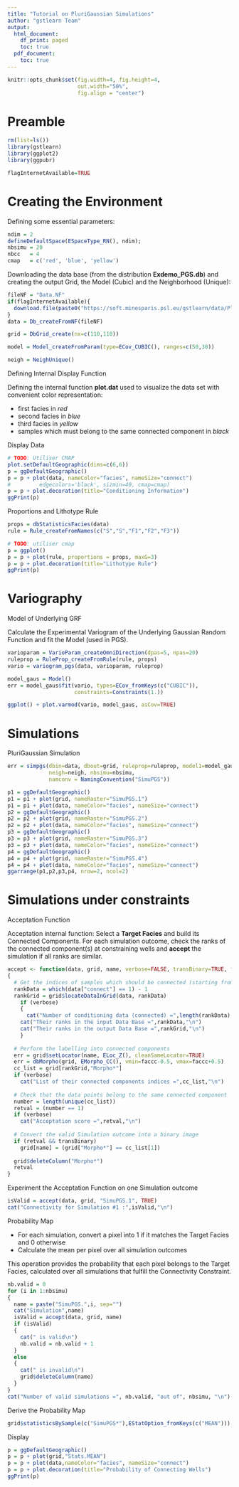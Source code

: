 ```yaml
---
title: "Tutorial on PluriGaussian Simulations"
author: "gstlearn Team"
output:
  html_document:
    df_print: paged
    toc: true
  pdf_document:
    toc: true
---
```


```r
knitr::opts_chunk$set(fig.width=4, fig.height=4, 
                      out.width="50%",
                      fig.align = "center") 
```

# Preamble

```r
rm(list=ls())
library(gstlearn)
library(ggplot2)
library(ggpubr)

flagInternetAvailable=TRUE

```

# Creating the Environment

Defining some essential parameters:

```r
ndim = 2
defineDefaultSpace(ESpaceType_RN(), ndim);
nbsimu = 20
nbcc   = 4
cmap   = c('red', 'blue', 'yellow')
```

Downloading the data base (from the distribution **Exdemo_PGS.db**) and creating the output Grid, the Model (Cubic) and the Neighborhood (Unique):

```r
fileNF = "Data.NF"
if(flagInternetAvailable){
  download.file(paste0("https://soft.minesparis.psl.eu/gstlearn/data/PluriGaussian/",fileNF), fileNF, quiet=TRUE)
}
data = Db_createFromNF(fileNF)

grid = DbGrid_create(nx=c(110,110))

model = Model_createFromParam(type=ECov_CUBIC(), ranges=c(50,30))

neigh = NeighUnique()
```

Defining Internal Display Function

Defining the internal function **plot.dat** used to visualize the data set with convenient color representation:

- first facies in *red*
- second facies in *blue*
- third facies in *yellow*
- samples which must belong to the same connected component in *black*

Display Data

```r
# TODO: Utiliser CMAP
plot.setDefaultGeographic(dims=c(6,6))
p = ggDefaultGeographic()
p = p + plot(data, nameColor="facies", nameSize="connect")
#         edgecolors='black', sizmin=40, cmap=cmap)
p = p + plot.decoration(title="Conditioning Information")
ggPrint(p)
```

Proportions and Lithotype Rule

```r
props = dbStatisticsFacies(data)
rule = Rule_createFromNames(c("S","S","F1","F2","F3"))

# TODO: utiliser cmap
p = ggplot()
p = p + plot(rule, proportions = props, maxG=3)
p = p + plot.decoration(title="Lithotype Rule")
ggPrint(p)
```

# Variography

Model of Underlying GRF

Calculate the Experimental Variogram of the Underlying Gaussian Random Function and fit the Model (used in PGS).

```r
varioparam = VarioParam_createOmniDirection(dpas=5, npas=20)
ruleprop = RuleProp_createFromRule(rule, props)
vario = variogram_pgs(data, varioparam, ruleprop)

model_gaus = Model()
err = model_gaus$fit(vario, types=ECov_fromKeys(c("CUBIC")), 
                     constraints=Constraints(1.))

ggplot() + plot.varmod(vario, model_gaus, asCov=TRUE)
```

# Simulations

PluriGaussian Simulation

```r
err = simpgs(dbin=data, dbout=grid, ruleprop=ruleprop, model1=model_gaus, 
             neigh=neigh, nbsimu=nbsimu,
             namconv = NamingConvention("SimuPGS"))
```


```r
p1 = ggDefaultGeographic()
p1 = p1 + plot(grid, nameRaster="SimuPGS.1")
p1 = p1 + plot(data, nameColor="facies", nameSize="connect")
p2 = ggDefaultGeographic()
p2 = p2 + plot(grid, nameRaster="SimuPGS.2")
p2 = p2 + plot(data, nameColor="facies", nameSize="connect")
p3 = ggDefaultGeographic()
p3 = p3 + plot(grid, nameRaster="SimuPGS.3")
p3 = p3 + plot(data, nameColor="facies", nameSize="connect")
p4 = ggDefaultGeographic()
p4 = p4 + plot(grid, nameRaster="SimuPGS.4")
p4 = p4 + plot(data, nameColor="facies", nameSize="connect")
ggarrange(p1,p2,p3,p4, nrow=2, ncol=2)
```

# Simulations under constraints

Acceptation Function

Acceptation internal function: Select a **Target Facies** and build its Connected Components. For each simulation outcome, check the ranks of the connected component(s) at constraining wells and **accept** the simulation if all ranks are similar.

```r
accept <- function(data, grid, name, verbose=FALSE, transBinary=TRUE, faccc=2)
{
  # Get the indices of samples which should be connected (starting from 0)
  rankData = which(data["connect"] == 1) - 1
  rankGrid = grid$locateDataInGrid(data, rankData)
	if (verbose)
	{
	  cat("Number of conditioning data (connected) =",length(rankData),"\n")
    cat("Their ranks in the input Data Base =",rankData,"\n")
    cat("Their ranks in the output Data Base =",rankGrid,"\n")
	}
  
  # Perform the labelling into connected components
  err = grid$setLocator(name, ELoc_Z(), cleanSameLocator=TRUE)
  err = dbMorpho(grid, EMorpho_CC(), vmin=faccc-0.5, vmax=faccc+0.5)
  cc_list = grid[rankGrid,"Morpho*"]
  if (verbose)
    cat("List of their connected components indices =",cc_list,"\n")
  
  # Check that the data points belong to the same connected component
  number = length(unique(cc_list))
  retval = (number == 1)
  if (verbose)
    cat("Acceptation score =",retval,"\n")
        
  # Convert the valid Simulation outcome into a binary image
  if (retval && transBinary)
    grid[name] = (grid["Morpho*"] == cc_list[1])
    
  grid$deleteColumn("Morpho*")
  retval
}
```

Experiment the Acceptation Function on one Simulation outcome

```r
isValid = accept(data, grid, "SimuPGS.1", TRUE)
cat("Connectivity for Simulation #1 :",isValid,"\n")
```

Probability Map

* For each simulation, convert a pixel into 1 if it matches the Target Facies and 0 otherwise
* Calculate the mean per pixel over all simulation outcomes

This operation provides the probability that each pixel belongs to the Target Facies, calculated over all simulations that fulfill the Connectivity Constraint. 

```r
nb.valid = 0
for (i in 1:nbsimu)
{
  name = paste("SimuPGS.",i, sep="")
  cat("Simulation",name)
  isValid = accept(data, grid, name)
  if (isValid)
  {
    cat(" is valid\n")
    nb.valid = nb.valid + 1
  }
  else
  {
    cat(" is invalid\n")
    grid$deleteColumn(name)
  }
}
cat("Number of valid simulations =", nb.valid, "out of", nbsimu, "\n")
```

Derive the Probability Map

```r
grid$statisticsBySample(c("SimuPGS*"),EStatOption_fromKeys(c("MEAN")))
```

Display

```r
p = ggDefaultGeographic()
p = p + plot(grid,"Stats.MEAN")
p = p + plot(data,nameColor="facies", nameSize="connect")
p = p + plot.decoration(title="Probability of Connecting Wells")
ggPrint(p)
```

